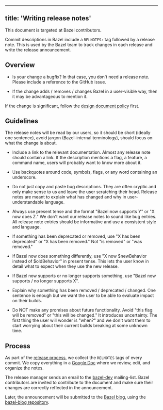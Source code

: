 
---
title: 'Writing release notes'
---



This document is targeted at Bazel contributors.

Commit descriptions in Bazel include a `RELNOTES:` tag followed by a release
note. This is used by the Bazel team to track changes in each release and write
the release announcement.

## Overview 

* Is your change a bugfix? In that case, you don't need a release note. Please
  include a reference to the GitHub issue.

* If the change adds / removes / changes Bazel in a user-visible way, then it
  may be advantageous to mention it.

If the change is significant, follow the [design document
policy](/contribute/design-documents) first.

## Guidelines 

The release notes will be read by our users, so it should be short (ideally one
sentence), avoid jargon (Bazel-internal terminology), should focus on what the
change is about.

* Include a link to the relevant documentation. Almost any release note should
  contain a link. If the description mentions a flag, a feature, a command name,
  users will probably want to know more about it.

* Use backquotes around code, symbols, flags, or any word containing an
  underscore.

* Do not just copy and paste bug descriptions. They are often cryptic and only
  make sense to us and leave the user scratching their head. Release notes are
  meant to explain what has changed and why in user-understandable language.

* Always use present tense and the format "Bazel now supports Y" or "X now does
  Z." We don't want our release notes to sound like bug entries. All release
  note entries should be informative and use a consistent style and language.

* If something has been deprecated or removed, use "X has been deprecated" or "X
  has been removed." Not "is removed" or "was removed."

* If Bazel now does something differently, use "X now $newBehavior instead of
  $oldBehavior" in present tense. This lets the user know in detail what to
  expect when they use the new release.

* If Bazel now supports or no longer supports something, use "Bazel now supports
  / no longer supports X".

* Explain why something has been removed / deprecated / changed. One sentence is
  enough but we want the user to be able to evaluate impact on their builds.

* Do NOT make any promises about future functionality. Avoid "this flag will be
  removed" or "this will be changed." It introduces uncertainty. The first thing
  the user will wonder is "when?" and we don't want them to start worrying about
  their current builds breaking at some unknown time.

## Process 

As part of the [release
process](https://github.com/bazelbuild/continuous-integration/blob/master/docs/release-playbook.md),
we collect the `RELNOTES` tags of every commit. We copy everything in a [Google
Doc](https://docs.google.com/document/d/1wDvulLlj4NAlPZamdlEVFORks3YXJonCjyuQMUQEmB0/edit)
where we review, edit, and organize the notes.

The release manager sends an email to the
[bazel-dev](https://groups.google.com/forum/#!forum/bazel-dev) mailing-list.
Bazel contributors are invited to contribute to the document and make sure
their changes are correctly reflected in the announcement.

Later, the announcement will be submitted to the [Bazel
blog](https://blog.bazel.build/), using the [bazel-blog
repository](https://github.com/bazelbuild/bazel-blog/tree/master/_posts).
